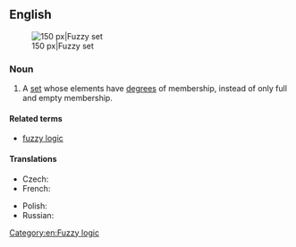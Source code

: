 ==English==
{{wikipedia}}
[[Image:Fuzzy crisp.gif|thumb|right|150 px|Fuzzy set]]

===Noun===
{{en-noun}}

# {{lb|en|fuzzy set theory|fuzzy logic}} A [[set]] whose elements have [[degree]]s of membership, instead of only full and empty membership.

====Related terms====
* [[fuzzy logic]]

====Translations====
{{trans-top|set}}
* Czech: {{t|cs|fuzzy množina|f}}
* French: {{t|fr|ensemble flou|m}}
{{trans-mid}}
* Polish: {{t|pl|zbiór rozmyty|m}}
* Russian: {{t|ru|нечёткое мно́жество|n}}
{{trans-bottom}}

[[Category:en:Fuzzy logic]]